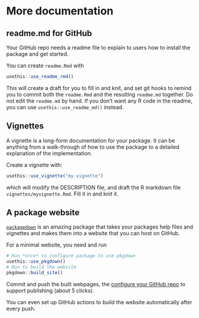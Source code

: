 
# More documentation

## readme.md for GitHub 

Your GitHub repo needs a readme file to explain to users how to install the package and get started.

You can create `readme.Rmd` with 

```r
usethis::use_readme_rmd()
```

This will create a draft for you to fill in and knit, and set git hooks to remind you to commit both the `readme.Rmd` and the resulting `readme.md` together.
Do not edit the `readme.md` by hand. 
If you don't want any R code in the readme, you can use `usethis::use_readme_md()` instead.

## Vignettes

A vignette is a long-form documentation for your package.
It can be anything from a walk-through of how to use the package to a detailed explanation of the implementation.

Create a vignette with:

```r
usethis::use_vignette("my-vignette")
```
 which will modify the DESCRIPTION file, and draft the R markdown file `vignettes/myvignette.Rmd`.
 Fill it in and knit it.

## A package website

[`packagedown`](https://pkgdown.r-lib.org/articles/pkgdown.html) is an amazing package that takes your packages help files and vignettes and makes them into a website that you can host on GitHub.

For a minimal website, you need and run

```r
# Run *once* to configure package to use pkgdown
usethis::use_pkgdown()
# Run to build the website
pkgdown::build_site()
```

Commit and push the built webpages, the [configure your GitHub repo](https://docs.github.com/en/pages/getting-started-with-github-pages/configuring-a-publishing-source-for-your-github-pages-site) to support publishing (about 5 clicks).

You can even set up GitHub actions to build the website automatically after every push.